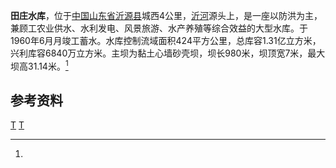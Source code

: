 {{Infobox Reservoir 
|name = 田庄水库
|nickname = 
|image = 
|image_caption = 
|map = 
|map_caption = 
|pushpin_map = China Shandong
|pushpin_map_caption = 田庄水库在山东省的位置
|code = BEB00000012
|class = 大型水库
|location_of_reservoir = [[山东省|山东省]][[沂源县|沂源县]]
|location_of_dam = 
|inflow = [[徐家庄河|徐家庄河]]，大张庄河，[[南岩河_(沂河)|南岩河]]，<br />[[高村河_(沂河)|高村河]]
|outflow = [[沂河|沂河]]
|catchment_area = 424
|reservoir_area = 
|mean_depth = 
|maximum_depth = 
|flood_level = 
|normal_water_level = 
|dead_water_level = 
|water_quality = 
|island = 
|maximum_storage_capacity = 
|normal_storage_capacity =
|dead_storage_capacity = 
|type_of_dam = 黏土心墙砂壳坝
|elevation_of_dam = 
|height_of_dam = 31.14
|length_of_dam = 980
|width_of_dam = 7
|installed_capacity = 
|irrigated_area =4600公顷
|start = 
|complete = 1960年6月
|cost = 
|emigrate =
|latd = 36
|latm = 10
|lats = 09
|latNS =N 
|longd = 118
|longm = 04
|longs = 54
|longEW = E
|website = 
|footnotes = <ref name="中国河湖大典">{{cite book zh |author=《[[中国河湖大典|中国河湖大典]]》编纂委员会 |title=《中国河湖大典·淮河卷》 |format=M |edition=1 |location=北京 |publisher=中国水利水电出版社 |date=2010年9月 |pages=196页 |id= ISBN 978-7-5084-7953-8}}</ref>
}}
'''田庄水库'''，位于[[中国|中国]][[山东省|山东省]][[沂源县|沂源县]]城西4公里，[[沂河|沂河]]源头上，是一座以防洪为主，兼顾工农业供水、水利发电、风景旅游、水产养殖等综合效益的大型水库。于1960年6月月竣工蓄水。水库控制流域面积424平方公里，总库容1.31亿立方米，兴利库容6840万立方米。主坝为黏土心墙砂壳坝，坝长980米，坝顶宽7米，最大坝高31.14米。<ref name="中国河湖大典"/>
==参考资料==
{{reflist}}
[[Category:山东水库|T]]
[[Category:沂沭泗河水系|T]]